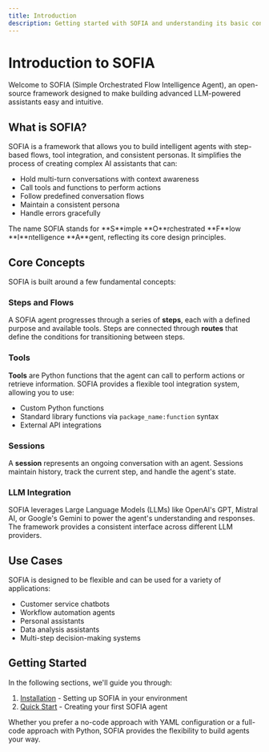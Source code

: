 ```yaml
---
title: Introduction
description: Getting started with SOFIA and understanding its basic concepts
---
```


# Introduction to SOFIA

Welcome to SOFIA (Simple Orchestrated Flow Intelligence Agent), an open-source framework designed to make building advanced LLM-powered assistants easy and intuitive.

## What is SOFIA?

SOFIA is a framework that allows you to build intelligent agents with step-based flows, tool integration, and consistent personas. It simplifies the process of creating complex AI assistants that can:

- Hold multi-turn conversations with context awareness
- Call tools and functions to perform actions
- Follow predefined conversation flows
- Maintain a consistent persona
- Handle errors gracefully

<Callout type="info">
  The name SOFIA stands for **S**imple **O**rchestrated **F**low **I**ntelligence **A**gent, reflecting its core design principles.
</Callout>

## Core Concepts

SOFIA is built around a few fundamental concepts:

### Steps and Flows

A SOFIA agent progresses through a series of **steps**, each with a defined purpose and available tools. Steps are connected through **routes** that define the conditions for transitioning between steps.

### Tools

**Tools** are Python functions that the agent can call to perform actions or retrieve information. SOFIA provides a flexible tool integration system, allowing you to use:

- Custom Python functions
- Standard library functions via `package_name:function` syntax
- External API integrations

### Sessions

A **session** represents an ongoing conversation with an agent. Sessions maintain history, track the current step, and handle the agent's state.

### LLM Integration

SOFIA leverages Large Language Models (LLMs) like OpenAI's GPT, Mistral AI, or Google's Gemini to power the agent's understanding and responses. The framework provides a consistent interface across different LLM providers.

## Use Cases

SOFIA is designed to be flexible and can be used for a variety of applications:

- Customer service chatbots
- Workflow automation agents
- Personal assistants
- Data analysis assistants
- Multi-step decision-making systems

## Getting Started

In the following sections, we'll guide you through:

1. [Installation](/docs/getting-started/installation) - Setting up SOFIA in your environment
2. [Quick Start](/docs/getting-started/quick-start) - Creating your first SOFIA agent

Whether you prefer a no-code approach with YAML configuration or a full-code approach with Python, SOFIA provides the flexibility to build agents your way.
